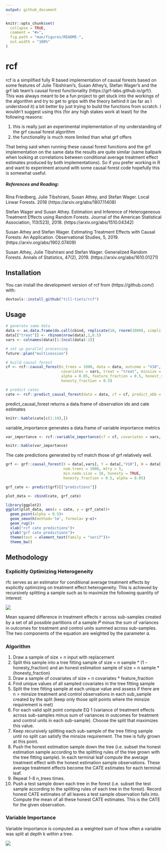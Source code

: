 ```yaml
---
output: github_document
---
```


<!-- README.md is generated from README.Rmd. Please edit that file -->

```r
knitr::opts_chunk$set(
  collapse = TRUE,
  comment = "#>",
  fig.path = "man/figures/README-",
  out.width = "100%"
)
```

# rcf

<!-- badges: start -->
<!-- badges: end -->

rcf is a simplified fully R based implementation of causal forests based on some features of Julie Tibshirani’s, Susan Athey’s, Stefan Wager’s and the grf lab team's causal forest functionality (https://grf-labs.github.io/grf/).
This was always meant to be a fun project to get stuck into the workings of the algorithm and try to get to grips with the theory behind it
(as far as I understood it) a bit better by just trying to build the functions from scratch. I wouldn't suggest using this (for any high stakes 
work at least) for the following reasons:

  1. this is really just an experimental implementation of my understanding of the grf causal forest algorithm
  2. the functionality is much more limited than what grf offers
 
That being said when running these causal forest functions and the grf implementation on the same data the results are quite similar 
(same ballpark when looking at correlations between conditional average treatment effect estimates produced by both implementations). 
So if you prefer working in R and want to experiment around with some causal forest code hopefully this is somewhat useful. 

##### References and Reading: 

  Rina Friedberg, Julie Tibshirani, Susan Athey, and Stefan Wager. Local Linear Forests. 2018 
  (https://arxiv.org/abs/1807.11408)
  
  Stefan Wager and Susan Athey. Estimation and Inference of Heterogeneous Treatment Effects using Random Forests. Journal of the American Statistical Association, 113(523), 2018.
  (https://arxiv.org/abs/1510.04342)
  
  Susan Athey and Stefan Wager. Estimating Treatment Effects with Causal Forests: An Application. Observational Studies, 5, 2019. 
  (https://arxiv.org/abs/1902.07409)
  
  Susan Athey, Julie Tibshirani and Stefan Wager. Generalized Random Forests. Annals of Statistics, 47(2), 2019. 
  (https://arxiv.org/abs/1610.01271)


## Installation

You can install the development version of rcf from (https://github.com/) with:

```r
devtools::install_github("till-tietz/rcf")
```

## Usage 

```r
# generate some data
data <- as.data.frame(do.call(cbind, replicate(10, rnorm(1000), simplify=FALSE)))
data[["treat"]] <- rbinom(nrow(data),1,0.5)
vars <- colnames(data)[1:(ncol(data)-2)]

# set up parallel processing 
future::plan("multisession")

# build causal forest 
cf <- rcf::causal_forest(n_trees = 1000, data = data, outcome = "V10",
                         covariates = vars, treat = "treat", minsize = 10,
                         alpha = 0.05, feature_fraction = 0.5, honest_split = TRUE,
                         honesty_fraction = 0.5)

# predict cates
cate <- rcf::predict_causal_forest(data = data, cf = cf, predict_obb = TRUE)
```

predict_causal_forest returns a data.frame of observation ids and cate estimates

```r
knitr::kable(cate[c(1:10),])
```

variable_importance generates a data.frame of variable importance metrics 
```r
var_importance <- rcf::variable_importance(cf = cf, covariates = vars, n = 4, d = 2)
```

```r
knitr::kable(var_importance)
```

The cate predictions generated by rcf match those of grf relatively well. 
```r
grf <- grf::causal_forest(X = data[,vars], Y = data[,"V10"], W = data[,"treat"],
                          num.trees = 1000, mtry = 5,
                          min.node.size = 10, honesty = TRUE, 
                          honesty.fraction = 0.5, alpha = 0.05)

grf_cate <- predict(grf)[["predictions"]]
```

```r
plot_data <- cbind(cate, grf_cate)

library(ggplot2)
ggplot(plot_data, aes(x = cate, y = grf_cate))+
  geom_point(alpha = 0.5)+
  geom_smooth(method='lm', formula= y~x)+
  geom_rug()+
  xlab("rcf cate predictions")+
  ylab("grf cate predictions")+
  theme(text = element_text(family = "serif"))+
  theme_bw()

```

## Methodology

### Explicitly Optimizing Heterogeneity

rfc serves as an estimator for conditional average treatment effects by explicitly 
optimizing on treatment effect heterogeneity. This is achieved by recursively splitting a sample such as to maximize the following quantity of interest: 

![](man/figures/eq_1.png)

Mean squared difference in treatment effects 𝜏 across sub-samples created by a set of all possible partitions of a sample 𝑃 minus the sum of variances in outcomes for treatment and control units summed across sub-samples. The two components of the equation are weighted by the parameter 𝛼. 

### Algorithm

  1. Draw a sample of size = n input with replacement 
  2. Split this sample into a tree fitting sample of size = n sample * (1 –      honesty_fraction) and an honest estimation sample of size = n sample * (honesty_fraction) 
  3. Draw a sample of covariates of size = n covariates * feature_fraction 
  4. Find unique values of all sampled covariates in the tree fitting sample 
  5. Split the tree fitting sample at each unique value and assess if there are n > minsize treatment and control observations in each sub_sample created by the split (keep only those split points where the minsize requirement is met) 
  6. For each valid split point compute EQ 1 (variance of treatment effects across sub-samples minus sum of variances in outcomes for treatment 
and control units in each sub-sample). Choose the split that maximizes this value.
  7. Keep recursively splitting each sub-sample of the tree fitting sample until no split can satisfy the minsize requirement. The tree is fully grown at this point.
  8. Push the honest estimation sample down the tree (i.e. subset the honest estimation 
sample according to the splitting rules of the tree grown with the tree fitting sample). In each terminal leaf compute the average treatment effect with the honest estimation sample observations. These average treatment effects become the CATE estimates for each 
terminal leaf. 
  9. Repeat 1-8 n_trees times. 
  10. Push a test sample down each tree in the forest (i.e. subset the test sample according to the splitting rules of each tree in the forest). Record honest CATE estimates of all leaves a test sample observation falls into. Compute the mean of all these honest CATE estimates. This is the CATE for the given observation. 
  
### Variable Importance 

Variable Importance is computed as a weighted sum of how often a variable was split at depth k within a tree. 

![](man/figures/eq_2.png)

